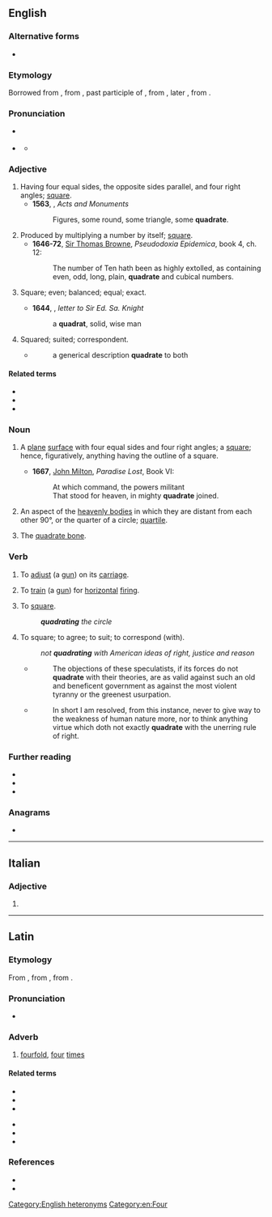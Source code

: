 {{also|Quadrate}}
==English==

===Alternative forms===
* {{alter|en|quadrat}} {{q|obsolete}}

===Etymology===
Borrowed from {{bor|en|fro|quadrat||a square}}, from {{der|en|la|quadrātus||square}}, past participle of {{m|la|quadrō||to make four-cornered, square, put in order, intransitive be square}}, from {{m|la|quadra||a square}}, later {{m|la|quadrus||square}}, from {{m|la|quattuor||four}}.

===Pronunciation===
* {{q|adjective|noun}} {{IPA|en|/ˈkwɒdɹət/|/ˈkwɒdɹeɪt/}}
* {{q|verb}} {{IPA|en|/kwɒdˈɹeɪt/}}
** {{rhymes|en|eɪt}}

===Adjective===
{{en-adj}}

# Having four equal sides, the opposite sides parallel, and four right angles; [[square]].
#* '''1563''', {{w|John Foxe}}, ''Acts and Monuments''
#*: Figures, some round, some triangle, some '''quadrate'''.
# Produced by multiplying a number by itself; [[square]].
#* '''1646-72''', [[w:Sir Thomas Browne|Sir Thomas Browne]], ''Pseudodoxia Epidemica'', book 4, ch. 12:
#*: The number of Ten hath been as highly extolled, as containing even, odd, long, plain, '''quadrate''' and cubical numbers.
# {{lb|en|archaic}} Square; even; balanced; equal; exact.
#* '''1644''', {{w|James Howell}}, ''letter to Sir Ed. Sa. Knight''
#*: a '''quadrat''', solid, wise man
# {{lb|en|archaic}} Squared; suited; correspondent.
#* {{rfdatek|en|Harvey}}
#*: a generical description '''quadrate''' to both

====Related terms====
* {{l|en|quadratic}}
* {{l|en|quadration}}
* {{l|en|quadrature}}

===Noun===
{{en-noun}}

# {{lb|en|geometry}} A [[plane]] [[surface]] with four equal sides and four right angles; a [[square]]; hence, figuratively, anything having the outline of a square.
#* '''1667''', [[w:John Milton|John Milton]], ''Paradise Lost'', Book VI:
#*: At which command, the powers militant
#*: That stood for heaven, in mighty '''quadrate''' joined.
# {{lb|en|astrology}} An aspect of the [[heavenly body|heavenly bodies]] in which they are distant from each other 90°, or the quarter of a circle; [[quartile]].
# {{lb|en|anatomy}} The [[quadrate bone]].

===Verb===
{{en-verb|quadrat}}

# {{lb|en|archaic|transitive}} To [[adjust]] (a [[gun]]) on its [[carriage]].
# {{lb|en|archaic|transitive}} To [[train]] (a [[gun]]) for [[horizontal]] [[fire|firing]].
# {{lb|en|archaic|ambitransitive}} To [[square]].
#: '''''quadrating''' the circle''
# {{lb|en|archaic|transitive}} To square; to agree; to suit; to correspond (with).
#: ''not '''quadrating''' with American ideas of right, justice and reason''
#* {{rfdatek|en|Burke}}
#*: The objections of these speculatists, if its forces do not '''quadrate''' with their theories, are as valid against such an old and beneficent government as against the most violent tyranny or the greenest usurpation.
#* {{RQ:Fielding Tom Jones}}
#*: In short I am resolved, from this instance, never to give way to the weakness of human nature more, nor to think anything virtue which doth not exactly '''quadrate''' with the unerring rule of right.

===Further reading===
* {{R:Webster 1913}}
* {{R:Century 1911}}
* {{R:OneLook}}

===Anagrams===
* {{anagrams|en|a=aadeqrtu|arquated}}

[[Category:English heteronyms]]
[[Category:en:Four]]
{{Webster 1913}}

----

==Italian==

===Adjective===
{{head|it|adjective form}}

# {{inflection of|it|quadrato||f|p}}

----

==Latin==

===Etymology===
From {{m|la|quadrō||make square}}, from {{m|la|quadrus||square, four-sided}}, from {{m|la|quattuor||four}}.

===Pronunciation===
* {{la-IPA|quadrātē}}

===Adverb===
{{la-adv|quadrātē|-}}

# [[fourfold]], [[four]] [[time]]s

====Related terms====
{{top2}}
* {{l|la|quadrātārius}}
* {{l|la|quadrātiō}}
* {{l|la|quadrātor}}
{{mid2}}
* {{l|la|quadrātus}}
* {{l|la|quadrō}}
* {{l|la|quadrus}}
{{bottom}}

===References===
* {{R:L&S}}
* {{R:Gaffiot}}